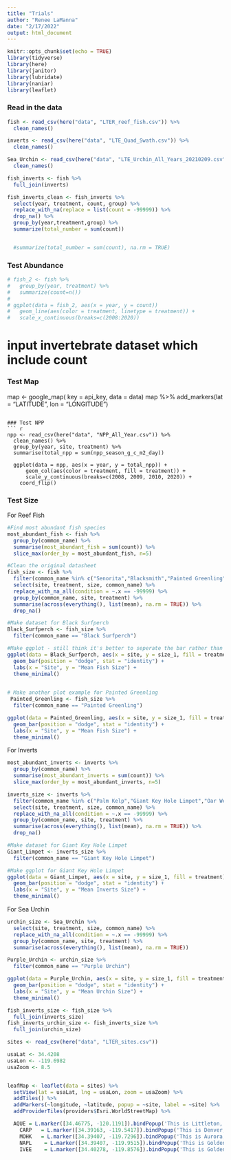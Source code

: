 ```yaml
---
title: "Trials"
author: "Renee LaManna"
date: "2/17/2022"
output: html_document
---
```


```r

knitr::opts_chunk$set(echo = TRUE)
library(tidyverse)
library(here)
library(janitor)
library(lubridate)
library(naniar)
library(leaflet)
```

### Read in the data
```r
fish <- read_csv(here("data", "LTER_reef_fish.csv")) %>%
  clean_names()

inverts <- read_csv(here("data", "LTE_Quad_Swath.csv")) %>% 
  clean_names()

Sea_Urchin <- read_csv(here("data", "LTE_Urchin_All_Years_20210209.csv")) %>%
  clean_names()

```
```r
fish_inverts <- fish %>% 
  full_join(inverts)

fish_inverts_clean <- fish_inverts %>%
  select(year, treatment, count, group) %>%
  replace_with_na(replace = list(count = -99999)) %>%
  drop_na() %>%
  group_by(year,treatment,group) %>%
  summarize(total_number = sum(count))


  #summarize(total_number = sum(count), na.rm = TRUE)
```




### Test Abundance
```r
# fish_2 <- fish %>% 
#   group_by(year, treatment) %>% 
#   summarize(count=n())
# 
# ggplot(data = fish_2, aes(x = year, y = count)) 
#   geom_line(aes(color = treatment, linetype = treatment)) + 
#   scale_x_continuous(breaks=c(2008:2020)) 
```
# input invertebrate dataset which include count

### Test Map

map <- google_map(
  key = api_key,
  data = data)
map %>%
  add_markers(lat = "LATITUDE", lon = "LONGITUDE")
```

### Test NPP
``` r
npp <- read_csv(here("data", "NPP_All_Year.csv")) %>% 
  clean_names() %>% 
  group_by(year, site, treatment) %>% 
  summarise(total_npp = sum(npp_season_g_c_m2_day))

  ggplot(data = npp, aes(x = year, y = total_npp)) +
      geom_col(aes(color = treatment, fill = treatment)) + 
      scale_y_continuous(breaks=c(2008, 2009, 2010, 2020)) +
    coord_flip()
```

### Test Size

For Reef Fish
```r
#Find most abundant fish species
most_abundant_fish <- fish %>% 
  group_by(common_name) %>% 
  summarise(most_abundant_fish = sum(count)) %>%  
  slice_max(order_by = most_abundant_fish, n=5) 

#Clean the original datasheet
fish_size <- fish %>%
  filter(common_name %in% c("Senorita","Blacksmith","Painted Greenling","Kelp Bass","Black Surfperch")) %>%
  select(site, treatment, size, common_name) %>%
  replace_with_na_all(condition = ~.x == -99999) %>%
  group_by(common_name, site, treatment) %>%
  summarise(across(everything(), list(mean), na.rm = TRUE)) %>%
  drop_na()

#Make dataset for Black Surfperch
Black_Surfperch <- fish_size %>%
  filter(common_name == "Black Surfperch")

#Make ggplot - still think it's better to seperate the bar rather than stack them together
ggplot(data = Black_Surfperch, aes(x = site, y = size_1, fill = treatment)) +
  geom_bar(position = "dodge", stat = "identity") +
  labs(x = "Site", y = "Mean Fish Size") +
  theme_minimal()
  
```
```r
# Make another plot example for Painted Greenling
 Painted_Greenling <- fish_size %>%
  filter(common_name == "Painted Greenling")

ggplot(data = Painted_Greenling, aes(x = site, y = size_1, fill = treatment)) +
  geom_bar(position = "dodge", stat = "identity") +
  labs(x = "Site", y = "Mean Fish Size") +
  theme_minimal()

```
For Inverts
```r
most_abundant_inverts <- inverts %>% 
  group_by(common_name) %>% 
  summarise(most_abundant_inverts = sum(count)) %>%  
  slice_max(order_by = most_abundant_inverts, n=5) 

inverts_size <- inverts %>%
  filter(common_name %in% c("Palm Kelp","Giant Key Hole Limpet","Oar Weed","Rock Scallop","Warty Sea Cucumber")) %>%
  select(site, treatment, size, common_name) %>%
  replace_with_na_all(condition = ~.x == -99999) %>%
  group_by(common_name, site, treatment) %>%
  summarise(across(everything(), list(mean), na.rm = TRUE)) %>%
  drop_na()

#Make dataset for Giant Key Hole Limpet
Giant_Limpet <- inverts_size %>%
  filter(common_name == "Giant Key Hole Limpet")

#Make ggplot for Giant Key Hole Limpet
ggplot(data = Giant_Limpet, aes(x = site, y = size_1, fill = treatment)) +
  geom_bar(position = "dodge", stat = "identity") +
  labs(x = "Site", y = "Mean Inverts Size") +
  theme_minimal()
```
For Sea Urchin
```r
urchin_size <- Sea_Urchin %>%
  select(site, treatment, size, common_name) %>%
  replace_with_na_all(condition = ~.x == -99999) %>%
  group_by(common_name, site, treatment) %>%
  summarise(across(everything(), list(mean), na.rm = TRUE))

Purple_Urchin <- urchin_size %>%
  filter(common_name == "Purple Urchin")

ggplot(data = Purple_Urchin, aes(x = site, y = size_1, fill = treatment)) +
  geom_bar(position = "dodge", stat = "identity") +
  labs(x = "Site", y = "Mean Urchin Size") +
  theme_minimal()

```

```r
fish_inverts_size <- fish_size %>%
  full_join(inverts_size)
fish_inverts_urchin_size <- fish_inverts_size %>%
  full_join(urchin_size)
```


``` r
sites <- read_csv(here("data", "LTER_sites.csv"))

usaLat <- 34.4208
usaLon <- -119.6982
usaZoom <- 8.5


leafMap <- leaflet(data = sites) %>%
  setView(lat = usaLat, lng = usaLon, zoom = usaZoom) %>%
  addTiles() %>%
  addMarkers(~longitude, ~latitude, popup = ~site, label = ~site) %>%
  addProviderTiles(providers$Esri.WorldStreetMap) %>% 

  AQUE = L.marker([34.46775, -120.1191]).bindPopup('This is Littleton, CO.'),
    CARP   = L.marker([34.39163, -119.5417]).bindPopup('This is Denver, CO.'),
    MOHK   = L.marker([34.39407, -119.7296]).bindPopup('This is Aurora, CO.'),
    NAPL    = L.marker([34.39407, -119.9515]).bindPopup('This is Golden, CO.'),
    IVEE    = L.marker([34.40278, -119.8576]).bindPopup('This is Golden, CO.')

```
